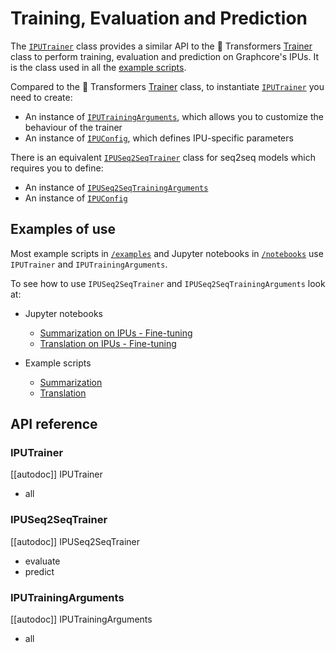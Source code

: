 <!---
Copyright 2022 The HuggingFace Team. All rights reserved.

Licensed under the Apache License, Version 2.0 (the "License");
you may not use this file except in compliance with the License.
You may obtain a copy of the License at

    http://www.apache.org/licenses/LICENSE-2.0

Unless required by applicable law or agreed to in writing, software
distributed under the License is distributed on an "AS IS" BASIS,
WITHOUT WARRANTIES OR CONDITIONS OF ANY KIND, either express or implied.
See the License for the specific language governing permissions and
limitations under the License.
-->

# Training, Evaluation and Prediction

The [`IPUTrainer`](https://huggingface.co/docs/optimum/graphcore/trainer#optimum.graphcore.IPUTrainer) class provides a similar API to the 🤗 Transformers [Trainer](https://huggingface.co/docs/transformers/main_classes/trainer) class to perform training, evaluation and prediction on Graphcore's IPUs. It is the class used in all the [example scripts](https://github.com/huggingface/optimum-graphcore/tree/main/examples).

Compared to the 🤗 Transformers [Trainer](https://huggingface.co/docs/transformers/main_classes/trainer) class, to instantiate [`IPUTrainer`](https://huggingface.co/docs/optimum/graphcore/trainer#optimum.graphcore.IPUTrainer) you need to create:
  - An instance of [`IPUTrainingArguments`](https://huggingface.co/docs/optimum/graphcore/trainer#optimum.graphcore.IPUTrainingArguments), which allows you to customize the behaviour of the trainer
  - An instance of [`IPUConfig`](https://huggingface.co/docs/optimum/graphcore/ipu_config#optimum.graphcore.IPUConfig), which defines IPU-specific parameters

There is an equivalent [`IPUSeq2SeqTrainer`](https://huggingface.co/docs/optimum/graphcore/trainer#optimum.graphcore.IPUSeq2SeqTrainer) class for seq2seq models which requires you to define:
  - An instance of [`IPUSeq2SeqTrainingArguments`](https://huggingface.co/docs/optimum/graphcore/trainer#optimum.graphcore.IPUSeq2SeqTrainingArguments)
  - An instance of [`IPUConfig`](https://huggingface.co/docs/optimum/graphcore/ipu_config#optimum.graphcore.IPUConfig)

## Examples of use

Most example scripts in [`/examples`](https://github.com/huggingface/optimum-graphcore/tree/main/examples) and Jupyter notebooks in [`/notebooks`](https://github.com/huggingface/optimum-graphcore/tree/main/notebooks) use `IPUTrainer` and `IPUTrainingArguments`.


To see how to use `IPUSeq2SeqTrainer` and `IPUSeq2SeqTrainingArguments` look at:

* Jupyter notebooks
  * [Summarization on IPUs - Fine-tuning](https://github.com/huggingface/optimum-graphcore/blob/main/notebooks/summarization.ipynb)
  * [Translation on IPUs - Fine-tuning](https://github.com/huggingface/optimum-graphcore/blob/main/notebooks/translation.ipynb)

* Example scripts
  * [Summarization](https://github.com/huggingface/optimum-graphcore/tree/main/examples/summarization)
  * [Translation](https://github.com/huggingface/optimum-graphcore/tree/main/examples/translation)


## API reference

### IPUTrainer

[[autodoc]] IPUTrainer
  - all

### IPUSeq2SeqTrainer

[[autodoc]] IPUSeq2SeqTrainer
  - evaluate
  - predict


### IPUTrainingArguments

[[autodoc]] IPUTrainingArguments
  - all